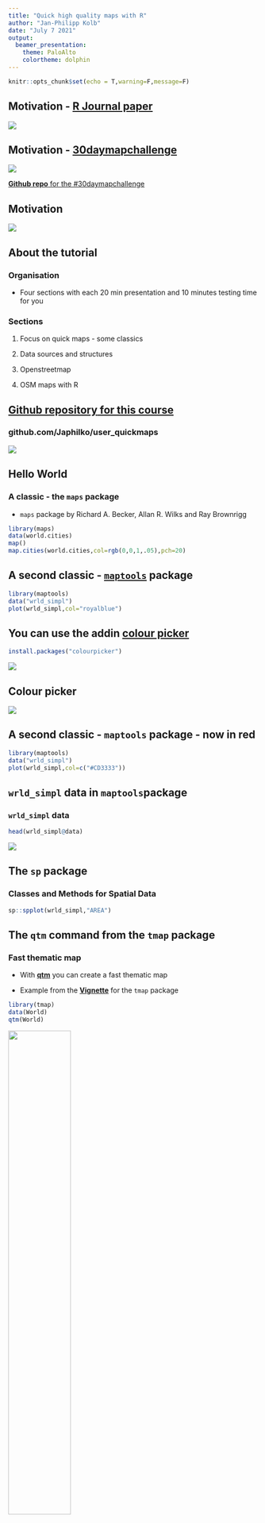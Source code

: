 ```yaml
---
title: "Quick high quality maps with R" 
author: "Jan-Philipp Kolb"
date: "July 7 2021"
output: 
  beamer_presentation: 
    theme: PaloAlto
    colortheme: dolphin
---
```


```r
knitr::opts_chunk$set(echo = T,warning=F,message=F)
```


## Motivation - [**R Journal paper**](https://journal.r-project.org/archive/2019/RJ-2019-041/index.html)

![](pics/myrjournal_articel.PNG)

## Motivation - [**30daymapchallenge**](https://tjukanov.org/30daymapchallenge)

![](pics/30daymapchallenge_copy_1jpg)

[**Github repo** for the #30daymapchallenge](https://github.com/tjukanovt/30DayMapChallenge)


## Motivation

![](pics/monochrome_twitter.png)



## About the tutorial


### Organisation

- Four sections with each 20 min presentation and 10 minutes testing time for you

### Sections

1. Focus on quick maps - some classics 

2. Data sources and structures 

<!--
- Simple Features
the new way to work with geodata in R
-->

3. Openstreetmap 

4. OSM maps with R

<!--
30 day maps challenge
-->

## [**Github repository** for this course](github.com/Japhilko/user_quickmaps)

### github.com/Japhilko/user_quickmaps

![](pics/github_repo.PNG)


## Hello World

### A classic - the `maps` package

- `maps` package by Richard A. Becker, Allan R. Wilks and Ray Brownrigg

```r
library(maps)
data(world.cities)
map()
map.cities(world.cities,col=rgb(0,0,1,.05),pch=20)
```


## A second classic - [**`maptools`**](https://cran.r-project.org/web/packages/maptools/)  package

```r
library(maptools)
data("wrld_simpl")
plot(wrld_simpl,col="royalblue")
```

## You can use the addin [**colour picker **](https://cran.r-project.org/web/packages/colourpicker/index.html)

```r
install.packages("colourpicker")
```

![](pics/addins_colourpicker.PNG)


## Colour picker

![](pics/colourpicker.png)

## A second classic - `maptools` package - now in red

```r
library(maptools)
data("wrld_simpl")
plot(wrld_simpl,col=c("#CD3333"))
```



## `wrld_simpl` data in `maptools`package

### `wrld_simpl` data 

```r
head(wrld_simpl@data)
```


![](pics/wrld_simpl.PNG)

## The `sp` package

### Classes and Methods for Spatial Data


```r
sp::spplot(wrld_simpl,"AREA")
```


## The `qtm` command from the `tmap` package

### Fast thematic map

- With [**qtm**](https://cran.r-project.org/web/packages/tmap/vignettes/tmap-nutshell.html) you can create a fast thematic map

- Example from the [**Vignette**](https://cran.r-project.org/web/packages/tmap/vignettes/tmap-nutshell.html) for the `tmap` package

```r
library(tmap)
data(World)
qtm(World)
```

![](pics/qtm_world2.PNG){width=50%}




## To get more color in the map

### Economic development status

<!--
<http://www.naturalearthdata.com/>
-->
```r
library(tmap)
data(World)
qtm(World, fill="economy")
```


## A map with text

### Population

```r
qtm(World, fill="pop_est", text="iso_a3")
```

## This Scheme is better:

### [**GDP per capita**](https://en.wikipedia.org/wiki/Population_density)

```r
qtm(World, fill="gdp_cap_est", text="iso_a3", 
    text.size="AREA")
```


## The variable `continent`

```r
qtm(World, fill="continent")
```

<!--
## The variable `part`

```r
qtm(World, fill="part",fill.title="Teil von Europa")
```
-->

## The variable `area`

```r
qtm(World, fill="area") # Russia is huge
```


## Population

```r
qtm(World, fill="pop_est",fill.title="Population") 
```


## Two maps

### Population and level of development

```r
tm_shape(World) + tm_fill(c("pop_est", "economy"), 
        title=c("Population", "Economy"))
```



## Map for only on country

```r
tm_shape(World[World$name=="Netherlands", ]) +
    tm_polygons()
```

<!--
You can see that the boundaries are greatly simplified.
-->




## Population in Dutch municipalities

```r
data(NLD_muni)
qtm(NLD_muni,"population")
```



## About the `World` dataset

### Natural Earth

- Dataset contains information from [**Natural Earth**](http://www.naturalearthdata.com/)

```r
data(World,package="tmap")
```

![](pics/NaturalEarthData.PNG)


## Topics of the World dataset

### Available variables in the data set

- [**ISO classification**](http://userpage.chemie.fu-berlin.de/diverse/doc/ISO_3166.html)
- Country name
- Area, population, population density, 
- [**Gross Domestic Product**](https://en.wikipedia.org/wiki/Gross_domestic_product)
- Gross domestic product [**at purchasing power parities**](https://en.wikipedia.org/wiki/List_of_countries_by_GDP_%28PPP%29_per_capita)
- Economy, income group


### [**Variables of the World Dataset**](http://rpubs.com/Japhilko82/tmap_europe_dataset)

![](pics/world_dataset.PNG)

## Choropleth

![](pics/choropleth_map.PNG)

Source: [**Wikipedia**](https://en.wikipedia.org/wiki/Choropleth_map)

## The package [**`choroplethrMaps`**](https://cran.r-project.org/web/packages/choroplethrMaps/index.html)

```r
library("choroplethr")
library("choroplethrMaps")
data(df_pop_state)
state_choropleth(df_pop_state)
```


## Argument zoom

```r
state_choropleth(df_pop_state,
      zoom=c("california","nevada"))
```



## US population 2012

```r
state_choropleth(df_pop_state)
```



## The package [**`tidycensus`**](https://jennhuck.github.io/workshops/tidycensus.html)

```r
library(tidycensus)
data(county_laea)

qtm(county_laea,fill=c("#8B1A1A"))
```


## Coming back to the world - [**the `globe` package**](https://github.com/baddstats/globe)


```r
library(globe)
globeearth(eye=place("titanic"),col="royalblue")
```


## Available places for `globeearth`

‘nedlands’, ‘curtin’, ‘perth’, ‘northpole’, ‘southpole’, ‘casey’, ‘mawson’, ‘madrid’, ‘aarhus’, ‘aalborg’, ‘newyorkcity’, ‘titanic’, ‘pyongyang’, ‘everest’, ‘kilimanjaro’

```r
globeearth(eye=place("southpole"),col="royalblue")
```

## End of section 1

### Do you have questions?

### Exercises 

- Create a worldmap and colour code it with population per area
- Create map of the life expectation in South America


## Section 2: Data sources and structures

### [Simple Features](https://r-spatial.github.io/sf/)

```r
library(sf)
```



![](pics/sf_sticky_people.jpg)


## Spatial data structure before `sf`

### Basic structure

- There are variuos slots for different types of information
- E.g. a slot for the definition of the polygones `wrld_simpl@polygons`
- And another slot of the data behind `wrld_simpl@data` 

### The data slot

```r
head(wrld_simpl@data)
```




## Eurostat Data



```r
library(dplyr)
library(ggplot2)
```


### [Tools for Eurostat Open Data](http://ropengov.github.io/eurostat/articles/website/eurostat_tutorial.html)

```r
library(eurostat)
```


```r
# Download Geospatial Data from GISCO:
df60 <- get_eurostat_geospatial(resolution = 60)
# Same data - less detailed:
df1 <- get_eurostat_geospatial(resolution = 1)
```

```r
save(df10,file="data/eurostat_df10.RData")
save(df1,file="data/eurostat_df1.RData")
```



```r
load("data/eurostat_df60.RData")
load("data/eurostat_df10.RData")
load("data/eurostat_df1.RData")
```


### [The dataset](https://rpubs.com/Jan-Philipp_Kolb/eurostat_gisco)

![](pics/eurostat_df60.PNG)


## A more detailed map of the Netherlands 

```r
plot(df60[df60$LEVL_CODE == 0 & 
            df60$CNTR_CODE == "NL",1])
```

<!--
## 

```r
plot(df60[df60$LEVL_CODE == 0 & df60$CNTR_CODE == "NL",1],
     col="blue",main="df60")
plot(df1[df1$LEVL_CODE == 0 & df1$CNTR_CODE == "NL",1],col="red",main="df1")
```

-->

## NUTS2 of the Netherland

```r
CE.sf <- df60 %>%   
  filter(LEVL_CODE == 2 & 
  CNTR_CODE %in% c("NL")) %>% 
  select(NUTS_ID) 
plot(CE.sf,col=1:12)
```

- NUTS 3 is the limit

## [An interactive map of the Netherlands](https://rstudio.github.io/leaflet/markers.html)

```r
library(leaflet)
leaflet(CE.sf) %>% 
  addProviderTiles("CartoDB.Positron") %>% 
  addPolygons(color = "green")
```

![](pics/leaflet_netherlands.PNG)


## Simple Feature collection: multipolygon


### Data Structures of `df60`

![](pics/df60_sf.PNG)


## Simple Features


![](pics/sf.PNG){height=50%}

```r
class(World)
```



- [**Vignette of the `sf` package**](https://cran.r-project.org/web/packages/sf/vignettes/sf1.html)

## Simple feature collection


### Attribute values and an abridged version of the geometry 

![](pics/sf_exp.PNG)


## `raster` - Geographic Data Analysis and Modeling

![](pics/ecosia_raster.PNG)

### Description: 
Reading, writing, manipulating, analyzing and modeling of spatial data. The package implements basic and high-level functions for raster data and for vector data operations such as intersections.

### Author and contributors: 
Robert J. Hijmans [cre, aut],
  Jacob van Etten [ctb],
  Michael Sumner [ctb],
  Joe Cheng [ctb],
  Dan Baston [ctb],
  Andrew Bevan [ctb],
  Roger Bivand [ctb], and many more

<!--
  Lorenzo Busetto [ctb],
  Mort Canty [ctb],
  David Forrest [ctb],
  Aniruddha Ghosh [ctb],
  Duncan Golicher [ctb],
  Josh Gray [ctb],
  Jonathan A. Greenberg [ctb],
  Paul Hiemstra [ctb],
  Kassel Hingee [ctb],
  Institute for Mathematics Applied Geosciences [cph],
  Charles Karney [ctb],
  Matteo Mattiuzzi [ctb],
  Steven Mosher [ctb],
-->



## Global Administrative Boundaries


### Get the data

```r
FRA4 <- raster::getData('GADM', country='FRA', 
                        level=4)
```

```r
save(FRA4,file="data/FRA4.RData")
```

### [**Overview of the data**](https://rpubs.com/Jan-Philipp_Kolb/FRA4)

![](pics/FRA4_data_rpubs.PNG){width = 80%}


## Plot the map

```r
load("data/FRA4.RData")
```

```r
qtm(FRA4,fill="blue")
```


## Create colour gradiation

```r
FRA4$fantasy_val <- runif(nrow(FRA4))
  qtm(FRA4,"fantasy_val", 
      fill.palette = rgb(0,0,seq(0,1,.1),0),
      borders = "blue")
```




```r
FRA4$fantasy_val <- runif(nrow(FRA4))
png("maps/map_challenge_day5.png")
  qtm(FRA4,"fantasy_val", fill.palette = rgb(0,0,seq(0,1,.1),0),borders = "blue")
dev.off()
```



## Load example data

### Data source Eurostat

- Data about unemployment in Europe

```r
url <- "https://raw.githubusercontent.com/Japhilko/
GeoData/master/2015/data/Unemployment07a13.csv"

Unemp <- read.csv(url) 
```


## Excursus: the command `match`

### Create two example vectors

```r
vec_a <- c("A",2,6,1,"C")
vec_b <- c(1,"C",2)
```

### Bringing the two vectors together

- With the function `match` you can see which element of the first vector matches the second vector.

```r
match(vec_a,vec_b)
```

## End of section 2 

### Do you have questions?


### Exercise

- Download data for e.g. NUTS2 regions in your country via GADM and plot it.
- Download the Unemployment data and visualize the values for december 2007 and january 2013 in a map. 

## Use the package `tmap` with your data

```r
library("tmap")
```

### Match the data

```r
iso_a2<- substr(World$iso_a3,1,2)
ind <- match(iso_a2,Unemp$GEO)
World$Val2007M12 <- Unemp$Val2007M12[ind]
World$Val2013M01 <- Unemp$Val2013M01[ind]
```

## Plot the map

```r
qtm(World,c("Val2007M12","Val2013M01"))
```




## Section 3 - Openstreetmap data

![](pics/osm_logo.PNG)

## [**Openstreetmap map features**](https://wiki.openstreetmap.org/wiki/Map_features)


### Information in the wiki

![](pics/osm_mapfeat_craft.PNG)


- Key/value scheme
- Information about the available keys and features on the [**wiki**](https://wiki.openstreetmap.org/wiki/Map_features)
- https://wiki.openstreetmap.org/wiki/Map_features




## Example: [Overpass API](https://overpass-api.de/)

- Overpass turbo (overpass-turbo.eu) is a web based data mining tool for OpenStreetMap.
- The project is maintained by Martin Raifer. 
- Source code is on [**github**](https://github.com/tyrasd/overpass-turbo). 
- The Overpass API was created by [Roland Olbricht](https://wiki.openstreetmap.org/wiki/User:Roland.olbricht) 


### https://overpass-turbo.eu/

![](pics/BSPoverpassMannheim.PNG)



## [Longitude and Latitude](https://travellingacrosstime.com/2021/03/02/latitude-and-longitude/)

![](pics/definition-of-latitude-longitude.jpg)
Source: [**Traveling across time**](https://travellingacrosstime.com/2021/03/02/latitude-and-longitude/)

## `tmaptools` - Thematic Map Tools 

```r
library(tmaptools)
```

Author: [**Martijn Tennekes**](https://twitter.com/MartijnTennekes)

```r
citation("tmaptools")
```

![](pics/description_tmaptools.PNG)

## Geocoordinates

### Get geocodes 

```r
(gc_z <- geocode_OSM("Zürich"))
```

## Get more information 


### More details

```r
gc_z <- geocode_OSM("Zürich",details = T)
names(gc_z)
```


## An interactive map with a popup

```r
library(leaflet)
gcz <- geocode_OSM("Zürich")
leaflet() %>%  addTiles() %>%  
  addMarkers(lng=gcz$coords[1] , lat=gcz$coords[2] ,
             popup="The conference place")

```

![](pics/zurich_interactive.PNG)


## [Stamen maps](http://maps.stamen.com/#watercolor/12/37.7706/-122.3782)

![](pics/stamen_maps.PNG)

## [Make a stamen map with R](https://thinking-spatial.org/courses/angewandte_geodatenverarbeitung/kurs05/)

```r
library(ggmap)
myMap <- get_stamenmap(bbox=c(8.448006, 47.320220,  
                              8.625441, 47.434666 ), 
                  maptype="watercolor", crop=TRUE)
ggmap(myMap)
```

![](pics/tonermap_zuri.PNG){width=50%}

## End of section 3

### Do you have questions?

### Exercise

- Create an interactive map with your points of interest


## Section 4: OSM maps with R

### [A package to get Openstreetmap data](https://cran.r-project.org/web/packages/osmplotr/vignettes/basic-maps.html)

Author: Mark Padgham


```r
library(osmplotr)
```

```r
citation("osmplotr")
```



![](pics/osmplotr_google.png)

## Buildings within a bounding box

```r
bbox <- get_bbox (c(8.4539 , 49.4805  , 
                    8.4774 , 49.4943 ))
dat_M <- extract_osm_objects (key = 'building', 
                              bbox = bbox)
```

```r
save(dat_M,file="data/osm_mannheim.Rdata")
```

```r
load("data/osm_mannheim.Rdata")
```


```r
qtm(dat_M,fill=c("purple"),borders="black")
```

![](pics/bui_mannheim.PNG){width=50%}


## Same plot with `ggmap`

```r
library(ggmap)
ggplot() + geom_sf(data=dat_M, colour="#238443",
    fill="#004529", alpha=.5) + labs(x="",y="")
```


## You can add more map elements

### Download further data 

```r
dat_h <- extract_osm_objects (key = 'highway',
                              bbox = bbox)
```

### Add info - more options [**here**](http://joshuamccrain.com/tutorials/maps/streets_tutorial.html)

```r
m + geom_sf(data=dat_h)
```

![](pics/Mannheim_q_roads.pdf)

## The package `osmdata`

### Install and load `osmdata`

```r
install.packages("osmdata")
```

```r
library(osmdata)
```


### Get a bounding box for a city

```r
bbox <- osmdata::getbb("Berlin")
```


## Streets of Berlin

### OSM Map Feature key=highway value=primary

![](pics/highway_primary_osmmapfeatures.PNG)


```r
load("data/primary_highway_berlin.RData")
```

### Get data with package `osmdata`

```r
dat <- extract_osm_objects(key = 'highway',
                              value = "primary",
                              bbox = bbox)
```

## A quick map for the primary streets in Berlin

```r
qtm(dat)
```

## Get data for secondary roads in Berlin

### OSM map feature

![](pics/secondary_highway_osm){width=50%}


### New Information - same bounding box

```r
dat_s <- extract_osm_objects(key = 'highway',
                           value = "secondary",
                           bbox = bbox)
```

```r
load("data//secondary_highway_berlin.RData")
```

## Plot the map

```r
map <- osm_basemap(bbox = bbox, bg = "#F5F5DC")
map <- add_osm_objects(map, dat, col = "#00008B")
map <- add_osm_objects(map, dat_s, col = "purple")
print_osm_map(map)
```

![](pics/streets_berlin.PNG){width=50%}


## Metro lines in Paris

```r
library(tmaptools)
library(osmplotr)
library(tmap)
```

```r
dat_p <- extract_osm_objects (key = 'route',
                  value="subway", bbox = bbox)
```

```r
save(dat_p,file="data/metro_berlin.RData")
```

```r
load("data/metro_berlin.RData")
```


```r
qtm(dat_p,"colors")
```



## The `elevatr` package

```r
library(elevatr)
elevation <- get_elev_raster(dat, z = 9)
plot(elevation)
```


## End of section 4

### Do you have questions?

### Exercise: Create a monochrome map like this

![](pics/trier_monochrome.png)


## [CRAN task view: **Analysis of spatial data**](https://cran.r-project.org/web/views/Spatial.html)

![](pics/cran_taskview_spatial.PNG)


## Resources for packages


### `osmplotr`


- Github repo on osmplotr at [**ropensci**](https://github.com/ropensci/osmplotr)

- [Introduction to the **`osmplotr` package**](https://github.com/ropensci/osmplotr?utm_content=bufferd5ff1&utm_medium=social&utm_source=twitter.com&utm_campaign=buffer)



### `sf`

- [**Vignette for `sf` package**](https://cran.r-project.org/web/packages/sf/vignettes/sf5.html) - Plotting Simple Features


### [`tmap`](https://tlorusso.github.io/geodata_workshop/tmap_package)

- Vignette - [**Get started**](https://cran.r-project.org/web/packages/tmap/vignettes/tmap-getstarted.html) with `tmap` package


### [`ggmap`](https://cran.r-project.org/web/packages/ggmap/index.html)

- [**Thinking spatially** (German)](https://thinking-spatial.org/courses/angewandte_geodatenverarbeitung/kurs05/)

- [**`ggmap`** and **`osmdata`**](http://joshuamccrain.com/tutorials/maps/streets_tutorial.html)

## More packages

### [`osmdata`]()

- [**Vignette** for package `osmdata`](https://cran.r-project.org/web/packages/osmdata/vignettes/osmdata.html)

### [`choroplethr`](https://www.rdocumentation.org/packages/choroplethr/versions/3.7.0)

- [US County Chropleths](https://cran.microsoft.com/snapshot/2015-08-17/web/packages/choroplethr/vignettes/c-county-choropleth.html)


### [`maptools`](https://cran.r-project.org/web/packages/maptools/)

- [Create maps with maptools R package](https://www.r-bloggers.com/2011/12/create-maps-with-maptools-r-package/)

### [`sp`]()

- [Using spatial data in R](https://cengel.github.io/R-spatial/intro.html)

## Data sources

### Data sources

- [Covid 19 datahub](https://covid19datahub.io/)

- [**Historical data**](http://web.archive.org/web/20080328104539/)

- [Draught Monitor](https://droughtmonitor.unl.edu/Data/GISData.aspx)

- datahub.io


### Sources for Shapefiles

- [Global Administrative Boundaries](https://gadm.org/data.html)

## Further resources

- [**`rworldmap`**](https://journal.r-project.org/archive/2011-1/RJournal_2011-1_South.pdf): A New R package for Mapping Global Data
- [Tips for working with images in Rmd files](http://zevross.com/blog/2017/06/19/tips-and-tricks-for-working-with-images-and-figures-in-r-markdown-documents/)

### [rspatial](rspatial.org)

- [Spatial Data Science](https://rspatial.org/raster/index.html)


### Openstreetmap

- [Openstreetmap Wiki](https://wiki.openstreetmap.org/wiki/Overpass_turbo)



### 30daymapchallenge

- [2020 summary](https://gispofinland.medium.com/30daymapchallenge-2020-bigger-and-better-27a73cf4f1f8)

- [A personal review of gontsa](https://gontsa.medium.com/my-30daymapchallenge-2020-bb24fd7c8a8)

- [challenge with R](https://tkardi.ee/writeup/30daymapchallenge/)

### Tips and tricks for R

- [Colour palettes](https://www.datanovia.com/en/blog/top-r-color-palettes-to-know-for-great-data-visualization/)



## Mapping is fun

![](pics/topitukjanov.PNG)

 
## The end

Thank you very much for your attention!

If you have further questions please contact me:

JanPhilipp.Kolb@gmail.com